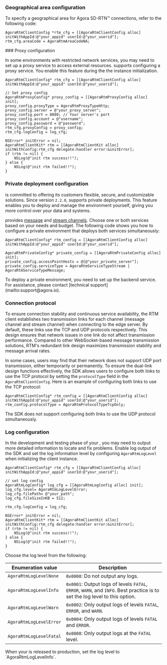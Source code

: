 <PlatformWrapper platform="ios macos" >

### Geographical area configuration

To specify a geographical area for Agora SD-RTN™ connections, refer to the following code:

```objc
AgoraRtmClientConfig *rtm_cfg = [[AgoraRtmClientConfig alloc] initWithAppId:@"your_appid" userId:@"your_userid"];
rtm_cfg.areaCode = AgoraRtmAreaCodeNA;
```

<PlatformWrapper platform="Hide this for now">
### Proxy configuration

In some environments with restricted network services, you may need to set up a proxy service to access external resources. <Vg k="SIG" /> supports configuring a proxy service. You enable this feature during the the <Vg k="SIG" /> instance initialization.

```objc
AgoraRtmClientConfig* rtm_cfg = [[AgoraRtmClientConfig alloc] initWithAppId:@"your_appid" userId:@"your_userid"];

// Set proxy config
AgoraRtmProxyConfig* proxy_config = [[AgoraRtmProxyConfig alloc] init];
proxy_config.proxyType = AgoraRtmProxyTypeHttp;
proxy_config.server = @"your_proxy_server";
proxy_config.port = 8080; // Your server's port
proxy_config.account = @"username";
proxy_config.password = @"password";
rtm_cfg.proxyConfig = proxy_config;
rtm_cfg.logConfig = log_cfg;

NSError* initError = nil;
AgoraRtmClientKit* rtm = [[AgoraRtmClientKit alloc] initWithConfig:rtm_cfg delegate:handler error:&initError];
if (rtm != nil) {
    NSLog(@"init rtm success!!");
} else {
    NSLog(@"init rtm failed!!");
}
```
</PlatformWrapper>

### Private deployment configuration

<Vg k="COMPANY" /> is committed to offering its customers flexible, secure, and customizable solutions. Since version `2.2.0`, <Vg k="SIG" /> supports private deployments. This feature enables you to deploy and manage the <Vg k="SIG" /> environment yourself, giving you more control over your data and systems. 

<Vg k="SIG" /> provides [message](../core-functionality/message-channel) and [stream channels](../core-functionality/stream-channel). Choose one or both services based on your needs and budget. The following code shows you how to configure a private environment that deploys both services simultaneously:

```objc
AgoraRtmClientConfig* rtm_config = [[AgoraRtmClientConfig alloc] initWithAppId:@"your_appid" userId:@"your_userid"];

AgoraRtmPrivateConfig* private_config = [[AgoraRtmPrivateConfig alloc] init];
private_config.accessPointHosts = @[@"your_private_server"];
private_config.serviceType = AgoraRtmServiceTypeStream | AgoraRtmServiceTypeMessage;
```

<Admonition type="alert" info="info">
To deploy a private environment, you need to set up the backend service. For assistance, please contact [technical support](mailto:support@agora.io). 
</Admonition>

### Connection protocol

To ensure connection stability and continuous service availability, the RTM client establishes two transmission links for each channel (message channel and stream channel) when connecting to the edge server. By default, these links use the TCP and UDP protocols respectively. This design ensures that network issues in one link do not affect transmission performance. Compared to other WebSocket-based message transmission solutions, RTM's redundant link design maximizes transmission stability and message arrival rates.

In some cases, users may find that their network does not support UDP port transmission, either temporarily or permanently. To ensure the dual-link design functions effectively, the SDK allows users to configure both links to use the TCP protocol by setting the `protocolType` field in the `AgoraRtmClientConfig`. Here is an example of configuring both links to use the TCP protocol:

```objc
AgoraRtmClientConfig* rtm_config = [[AgoraRtmClientConfig alloc] initWithAppId:@"your_appid" userId:@"your_userid"];
rtm_config.protocolType = AgoraRtmProtocolTypeTcpOnly;
```
<Admonition type="alert" info="info">
The SDK does not support configuring both links to use the UDP protocol simultaneously.
</Admonition>

### Log configuration

In the development and testing phase of your <Vpl k="CLIENT" />, you may need to output more detailed information to locate and fix problems. Enable log output of the SDK and set the log information level by configuring `AgoraRtmLogLevel` when initializing the <Vg k="SIG" /> client instance. 

```objc
AgoraRtmClientConfig* rtm_cfg = [[AgoraRtmClientConfig alloc] initWithAppId:@"your_appid" userId:@"your_userid"];

// set log config
AgoraRtmLogConfig* log_cfg = [[AgoraRtmLogConfig alloc] init];
log_cfg.level= AgoraRtmLogLevelError;
log_cfg.filePath= @"your_path";
log_cfg.fileSizeInKB = 512;

rtm_cfg.logConfig = log_cfg;

NSError* initError = nil;
AgoraRtmClientKit* rtm = [[AgoraRtmClientKit alloc] initWithConfig:rtm_cfg delegate:handler error:&initError];
if (rtm != nil) {
    NSLog(@"init rtm success!!");
} else {
    NSLog(@"init rtm failed!!");
}
```

Choose the log level from the following: 


| Enumeration value | Description   |
|----------|------------------------|
| `AgoraRtmLogLevelNone`    | `0x0000`: Do not output any logs. |
| `AgoraRtmLogLevelInfo`    | `0x0001`: Output logs of levels `FATAL`, `ERROR`, `WARN`, and `INFO`. Best practice is to set the log level to this option. |
| `AgoraRtmLogLevelWarn`    | `0x0002`: Only output logs of levels `FATAL`, `ERROR`, and `WARN`.|
| `AgoraRtmLogLevelError`   | `0x0004`: Only output logs of levels `FATAL` and `ERROR`.       |
| `AgoraRtmLogLevelFatal`   | `0x0008`: Only output logs at the `FATAL` level. |

<Admonition type="info" info="info">
When your <Vpl k="CLIENT" /> is released to production, set the log level to `AgoraRtmLogLevelInfo`.
</Admonition>

</PlatformWrapper>